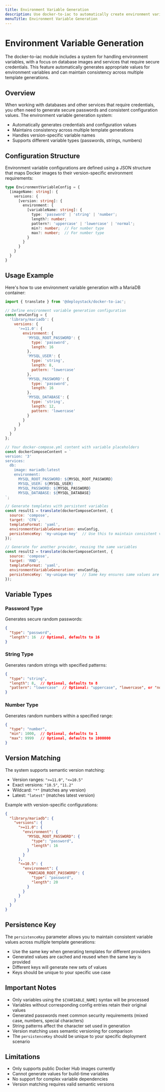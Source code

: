 ```yaml
---
title: Environment Variable Generation
description: Use docker-to-iac to automatically create environment variables for your Docker containers. Define rules for variable generation and maintain consistency across multiple deployments.
menuTitle: Environment Variable Generation
---
```


# Environment Variable Generation

The docker-to-iac module includes a system for handling environment variables, with a focus on database images and services that require secure credentials. This feature automatically generates appropriate values for environment variables and can maintain consistency across multiple template generations.

## Overview

When working with databases and other services that require credentials, you often need to generate secure passwords and consistent configuration values. The environment variable generation system:

- Automatically generates credentials and configuration values
- Maintains consistency across multiple template generations
- Handles version-specific variable names
- Supports different variable types (passwords, strings, numbers)

## Configuration Structure

Environment variable configurations are defined using a JSON structure that maps Docker images to their version-specific environment requirements:

```typescript
type EnvironmentVariableConfig = {
  [imageName: string]: {
    versions: {
      [version: string]: {
        environment: {
          [variableName: string]: {
            type: 'password' | 'string' | 'number';
            length?: number;
            pattern?: 'uppercase' | 'lowercase' | 'normal';
            min?: number;  // For number type
            max?: number;  // For number type
          }
        }
      }
    }
  }
}
```

## Usage Example

Here's how to use environment variable generation with a MariaDB container:

```javascript
import { translate } from '@deploystack/docker-to-iac';

// Define environment variable generation configuration
const envConfig = {
  'library/mariadb': {
    versions: {
      '>=11.0': {
        environment: {
          'MYSQL_ROOT_PASSWORD': {
            type: 'password',
            length: 16
          },
          'MYSQL_USER': {
            type: 'string',
            length: 8,
            pattern: 'lowercase'
          },
          'MYSQL_PASSWORD': {
            type: 'password',
            length: 16
          },
          'MYSQL_DATABASE': {
            type: 'string',
            length: 12,
            pattern: 'lowercase'
          }
        }
      }
    }
  }
};

// Your docker-compose.yml content with variable placeholders
const dockerComposeContent = `
version: '3'
services:
  db:
    image: mariadb:latest
    environment:
      MYSQL_ROOT_PASSWORD: ${MYSQL_ROOT_PASSWORD}
      MYSQL_USER: ${MYSQL_USER}
      MYSQL_PASSWORD: ${MYSQL_PASSWORD}
      MYSQL_DATABASE: ${MYSQL_DATABASE}
`;

// Generate templates with persistent variables
const result1 = translate(dockerComposeContent, {
  source: 'compose',
  target: 'CFN',
  templateFormat: 'yaml',
  environmentVariableGeneration: envConfig,
  persistenceKey: 'my-unique-key'  // Use this to maintain consistent values
});

// Generate for another provider, reusing the same variables
const result2 = translate(dockerComposeContent, {
  source: 'compose',
  target: 'RND',
  templateFormat: 'yaml',
  environmentVariableGeneration: envConfig,
  persistenceKey: 'my-unique-key'  // Same key ensures same values are used
});
```

## Variable Types

### Password Type

Generates secure random passwords:

```json
{
  "type": "password",
  "length": 16  // Optional, defaults to 16
}
```

### String Type

Generates random strings with specified patterns:

```json
{
  "type": "string",
  "length": 8,  // Optional, defaults to 8
  "pattern": "lowercase"  // Optional: "uppercase", "lowercase", or "normal"
}
```

### Number Type

Generates random numbers within a specified range:

```json
{
  "type": "number",
  "min": 1000,  // Optional, defaults to 1
  "max": 9999   // Optional, defaults to 1000000
}
```

## Version Matching

The system supports semantic version matching:

- Version ranges: `">=11.0"`, `"<=10.5"`
- Exact versions: `"10.5"`, `"11.2"`
- Wildcard: `"*"` (matches any version)
- Latest: `"latest"` (matches latest version)

Example with version-specific configurations:

```json
{
  "library/mariadb": {
    "versions": {
      ">=11.0": {
        "environment": {
          "MYSQL_ROOT_PASSWORD": {
            "type": "password",
            "length": 16
          }
        }
      },
      "<=10.5": {
        "environment": {
          "MARIADB_ROOT_PASSWORD": {
            "type": "password",
            "length": 20
          }
        }
      }
    }
  }
}
```

## Persistence Key

The `persistenceKey` parameter allows you to maintain consistent variable values across multiple template generations:

- Use the same key when generating templates for different providers
- Generated values are cached and reused when the same key is provided
- Different keys will generate new sets of values
- Keys should be unique to your specific use case

## Important Notes

- Only variables using the `${VARIABLE_NAME}` syntax will be processed
- Variables without corresponding config entries retain their original values
- Generated passwords meet common security requirements (mixed case, numbers, special characters)
- String patterns affect the character set used in generation
- Version matching uses semantic versioning for comparison
- The `persistenceKey` should be unique to your specific deployment scenario

## Limitations

- Only supports public Docker Hub images currently
- Cannot generate values for build-time variables
- No support for complex variable dependencies
- Version matching requires valid semantic versions
